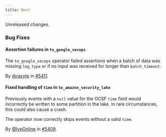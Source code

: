 ```yaml
---
title: Next
---
```


Unreleased changes.

### Bug Fixes

#### Assertion failures in `to_google_secops`

The `to_google_secops` operator failed assertions when a batch of data was
missing `log_type` or if no input was received for longer than `batch_timeout`.

By [@raxyte](https://github.com/raxyte) in [#5411](https://github.com/tenzir/tenzir/pull/5411).

#### Fixed handling of `time` in `to_amazon_security_lake`

Previously events with a `null` value for the OCSF `time` field would
incorrectly be written to some partition in the lake. In rare circumstances,
this could also cause a crash.

The operator now correctly skips events without a valid `time`.

By [@IyeOnline](https://github.com/IyeOnline) in [#5409](https://github.com/tenzir/tenzir/pull/5409).

